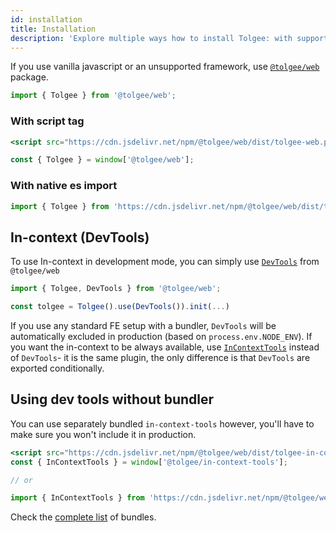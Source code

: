 ```yaml
---
id: installation
title: Installation
description: 'Explore multiple ways how to install Tolgee: with supported integrations, using dev tools without bundler and more.'
---
```


If you use vanilla javascript or an unsupported framework, use [`@tolgee/web`](../../api/web_package/about) package.


<InstallationTabs lib="@tolgee/web" />

```ts
import { Tolgee } from '@tolgee/web';
```

### With script tag

```jsx
<script src="https://cdn.jsdelivr.net/npm/@tolgee/web/dist/tolgee-web.production.umd.min.js"></script>
```

```ts
const { Tolgee } = window['@tolgee/web'];
```

### With native es import

```ts
import { Tolgee } from 'https://cdn.jsdelivr.net/npm/@tolgee/web/dist/tolgee-web.production.esm.min.mjs'
```

## In-context (DevTools)

To use In-context in development mode, you can simply use [`DevTools`](../../api/web_package/plugins#devtools) from `@tolgee/web`

```ts
import { Tolgee, DevTools } from '@tolgee/web';

const tolgee = Tolgee().use(DevTools()).init(...)
```

If you use any standard FE setup with a bundler, `DevTools` will be automatically excluded in production (based on `process.env.NODE_ENV`). If you want the in-context to be always available, use [`InContextTools`](/api/web_package/tools.mdx#incontexttools) instead of `DevTools`- it is the same plugin, the only difference is that `DevTools` are exported conditionally.

## Using dev tools without bundler

You can use separately bundled `in-context-tools` however, you'll have to make sure you won't include it in production.

```jsx
<script src="https://cdn.jsdelivr.net/npm/@tolgee/web/dist/tolgee-in-context-tools.umd.min.js"></script>;
const { InContextTools } = window['@tolgee/in-context-tools'];

// or

import { InContextTools } from 'https://cdn.jsdelivr.net/npm/@tolgee/web/dist/tolgee-in-context-tools.esm.min.mjs';
```

Check the [complete list](https://cdn.jsdelivr.net/npm/@tolgee/web/dist/) of bundles.
